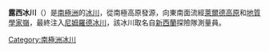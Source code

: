 '''露西冰川'''（{{lang-en|Lucy Glacier}}）是[[南極洲|南極洲]]的[[冰川|冰川]]，從南極高原發源，向東南面流經[[萊爾德高原|萊爾德高原]]和[[地質學家嶺|地質學家嶺]]，最終注入[[尼姆羅德冰川|尼姆羅德冰川]]，該冰川取名自[[新西蘭|新西蘭]]探險隊測量員。

{{coord|82|24|S|158|25|E|display=title|type:glacier}}

{{DEFAULTSORT:Lucy Glacier}}
[[Category:南極洲冰川|Category:南極洲冰川]]


{{ShackletonCoast-geo-stub}}